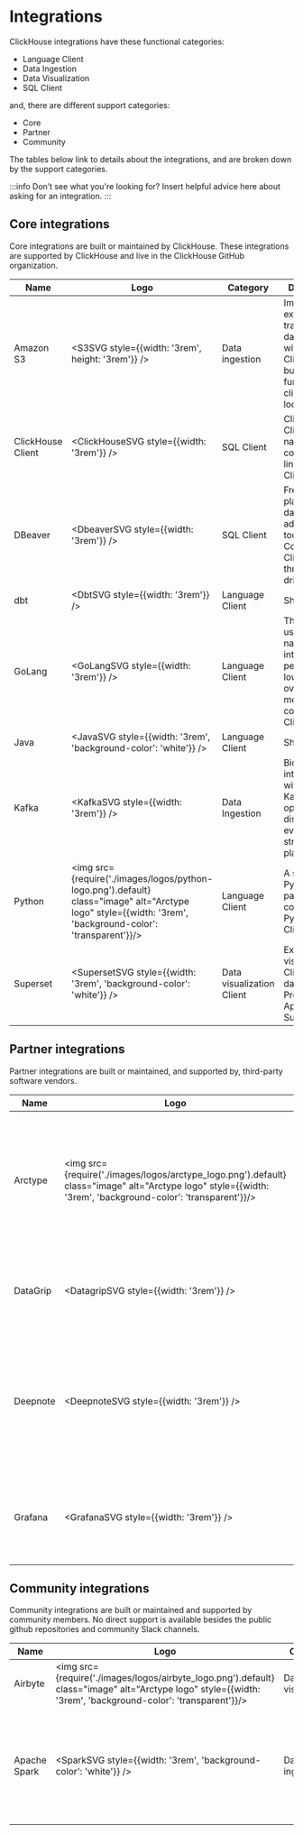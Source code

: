 
# Integrations

ClickHouse integrations have these functional categories:
- Language Client
- Data Ingestion
- Data Visualization
- SQL Client

and, there are different support categories:
- Core
- Partner
- Community

The tables below link to details about the integrations, and are broken down by the support categories.

:::info Don’t see what you're looking for?
Insert helpful advice here about asking for an integration.
:::

## Core integrations

Core integrations are built or maintained by ClickHouse. These integrations are supported by ClickHouse and live in the ClickHouse GitHub organization.

|Name|Logo|Category|Description|Resources|
|------|----|----------------|------------------|-------------|
|Amazon S3|<S3SVG style={{width: '3rem', height: '3rem'}} />|Data ingestion|Import from, export to, and transform S3 data in flight with ClickHouse built in S3 functions and clickhouse-local.|[Documentation](example.com)|
|ClickHouse Client|<ClickHouseSVG style={{width: '3rem'}} />|SQL Client|ClickHouse Client is the native command-line client for ClickHouse.|[Documentation](../interfaces/cli)|
|DBeaver|<DbeaverSVG style={{width: '3rem'}} />|SQL Client|Free multi-platform database administration tool. Connects to Clickhouse through JDBC driver.|[Documentation](./sql-clients/dbeaver)|
|dbt|<DbtSVG style={{width: '3rem'}} />|Language Client|Short|[Documentation](example.com)|
|GoLang|<GoLangSVG style={{width: '3rem'}} />|Language Client|The Go client uses the native interface for a performant, low-overhead means of connecting to ClickHouse.|[Documentation](example.com)|
|Java|<JavaSVG style={{width: '3rem', 'background-color': 'white'}} />|Language Client|Short|[Documentation](example.com)|
|Kafka|<KafkaSVG style={{width: '3rem'}} />|Data Ingestion|Bidirectional integration with Apache Kafka, the open-source distributed event streaming platform.|[Documentation](./kafka)|
|Python|<img src={require('./images/logos/python-logo.png').default} class="image" alt="Arctype logo" style={{width: '3rem', 'background-color': 'transparent'}}/>|Language Client|A suite of Python packages for connecting Python to ClickHouse.|[Documentation](https://github.com/clickhouse/clickhouse-connect#readme)|
|Superset|<SupersetSVG style={{width: '3rem', 'background-color': 'white'}} />|Data visualization Client|Explore and visualize your ClickHouse data with Preset or Apache Superset.|[Documentation](../connect-a-ui/superset-and-clickhouse)|

## Partner integrations

Partner integrations are built or maintained, and supported by, third-party software vendors.

|Name|Logo|Category|Description|Resources|
|------|----|----------------|------------------|-------------|
|Arctype|<img src={require('./images/logos/arctype_logo.png').default} class="image" alt="Arctype logo" style={{width: '3rem', 'background-color': 'transparent'}}/>|SQL Client|Arctype is a fast and easy-to-use database client for writing queries, building dashboards, and sharing data.|[Documentation](./sql-clients/arctype)|
|DataGrip|<DatagripSVG style={{width: '3rem'}} />|SQL Client|DataGrip is a powerful database IDE with dedicated support for ClickHouse.|[Documentation](https://www.jetbrains.com/help/datagrip/clickhouse.html)|
|Deepnote|<DeepnoteSVG style={{width: '3rem'}} />|Data visualization|Deepnote is a collaborative Jupyter-compatible data notebook built for teams to discover and share insights.|[Documentation](./deepnote)|
|Grafana|<GrafanaSVG style={{width: '3rem'}} />|Data visualization|With Grafana you can create, explore and share all of your data through dashboards.|[Documentation](example.com)|

## Community integrations

Community integrations are built or maintained and supported by community members. No direct support is available besides the public github repositories and community Slack channels.

|Name|Logo|Category|Description|Resources|
|------|----|----------------|------------------|-------------|
|Airbyte|<img src={require('./images/logos/airbyte_logo.png').default} class="image" alt="Arctype logo" style={{width: '3rem', 'background-color': 'transparent'}}/>|Data visualization|Short|[Documentation](example.com)|
|Apache Spark|<SparkSVG style={{width: '3rem', 'background-color': 'white'}} />|Data ingestion|Spark ClickHouse Connector is a high performance connector built on top of Spark DataSource V2.|Github repository, [Documentation](example.com)|


